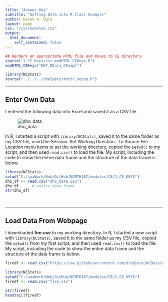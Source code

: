 ```yaml
---
title: "Answer Key"
subtitle: "Getting Data into R Class Example"
author: Derek H. Ogle
layout: page
css: "/css/modules.css"
output:
  html_document:
    self_contained: false
---
```


```r
## Renders an appropriate HTML file and moves to CE directory
source("1_CE_Keys/zzz_modHTML_CEKeys.R")
modHTML_CEKeys("KEY_RData_CExmpl")
```
```r
library(NCStats)
source("../../../rhelpers/knitr_setup.R")
```

----

## Enter Own Data

I entered the following data into Excel and saved it as a CSV file.

![dho_data](http://derekogle.com/NCMTH107/modules/CE/1_CE_KEYS/dho_data.JPG)

In R, I started a script with `library(NCStats)`, saved it to the same folder as my CSV file, used the Session..Set Working Direction.. To Source File Location menu items to set the working directory, copied the `setwd()` to my script, and then used `read.csv()` to load the file. My script, including the code to show the entire data frame and the structure of the data frame is below.

```r
library(NCStats)
setwd("C:/aaaWork/Web/GitHub/NCMTH107/modules/CE/1_CE_KEYS")
dho_df <- read.csv("dho_data.csv")
dho_df      # entire data.frame
str(dho_df)
```

&nbsp;

----

## Load Data From Webpage

I downloaded **fire.csv** to my working directory. In R, I started a new script with `library(NCStats)`, saved it to the same folder as my CSV file, copied the `setwd()` from my first script, and then used `read.csv()` to load the file. My script, including the code to show the entire data frame and the structure of the data frame is below.

```r
firedf <- read.csv("https://raw.githubusercontent.com/droglenc/NCData/master/Fire.csv")
```
```r
library(NCStats)
setwd("C:/aaaWork/Web/GitHub/NCMTH107/modules/CE/1_CE_KEYS")
firedf <- read.csv("fire.csv")
```
```r
str(firedf)
headtail(firedf)
```

